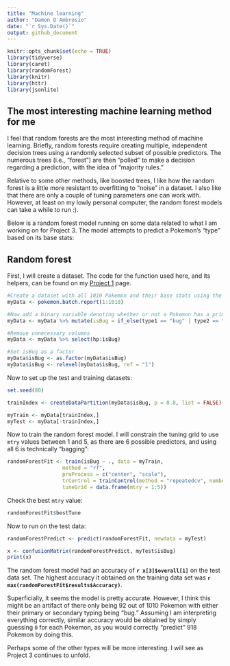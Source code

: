```yaml
---
title: "Machine learning"
author: "Damon D'Ambrosio"
date: "`r Sys.Date()`"
output: github_document
---
```


```r
knitr::opts_chunk$set(echo = TRUE)
library(tidyverse)
library(caret)
library(randomForest)
library(knitr)
library(httr)
library(jsonlite)
```

## The most interesting machine learning method for me

I feel that random forests are the most interesting method of machine learning. Briefly, random forests require creating multiple, independent decision trees using a randomly selected subset of possible predictors. The numerous trees (i.e., "forest") are then "polled" to make a decision regarding a prediction, with the idea of "majority rules."

Relative to some other methods, like boosted trees, I like how the random forest is a little more resistant to overfitting to "noise" in a dataset. I also like that there are only a couple of tuning parameters one can work with. However, at least on my lowly personal computer, the random forest models can take a while to run :).

Below is a random forest model running on some data related to what I am working on for Project 3. The model attempts to predict a Pokemon's "type" based on its base stats:

## Random forest

First, I will create a dataset. The code for the function used here, and its helpers, can be found on my [Project 1](https://dadambro.github.io/project-1/) page.

```r
#Create a dataset with all 1010 Pokemon and their base stats using the functions I created in Project 1
myData <- pokemon.batch.report(1:1010)

#Now add a binary variable denoting whether or not a Pokemon has a primary or secondary type of "bug"
myData <- myData %>% mutate(isBug = if_else(type1 == "bug" | type2 == "bug", 1, 0, 0))

#Remove unnecessary columns
myData <- myData %>% select(hp:isBug)

#Set isBug as a factor
myData$isBug <- as.factor(myData$isBug)
myData$isBug <- relevel(myData$isBug, ref = "1")
```

Now to set up the test and training datasets:

```r
set.seed(80)

trainIndex <- createDataPartition(myData$isBug, p = 0.8, list = FALSE)

myTrain <- myData[trainIndex,]
myTest <- myData[-trainIndex,]
```


Now to train the random forest model. I will constrain the tuning grid to use `mtry` values between 1 and 5, as there are 6 possible predictors, and using all 6 is technically "bagging":

```r
randomForestFit <- train(isBug ~ ., data = myTrain, 
                  method = "rf",
                  preProcess = c("center", "scale"),
                  trControl = trainControl(method = "repeatedcv", number = 5, repeats = 3),
                  tuneGrid = data.frame(mtry = 1:5))
```

Check the best `mtry` value:

```r
randomForestFit$bestTune
```

Now to run on the test data:

```r
randomForestPredict <- predict(randomForestFit, newdata = myTest)

x <- confusionMatrix(randomForestPredict, myTest$isBug)
print(x)
```

The random forest model had an accuracy of **`r x[3]$overall[1]`** on the test data set. The highest accuracy it obtained on the training data set was **`r max(randomForestFit$results$Accuracy)`**.

Superficially, it seems the model is pretty accurate. However, I think this might be an artifact of there only being 92 out of 1010 Pokemon with either their primary or secondary typing being "bug." Assuming I am interpreting everything correctly, similar accuracy would be obtained by simply guessing `0` for each Pokemon, as you would correctly "predict" 918 Pokemon by doing this.

Perhaps some of the other types will be more interesting. I will see as Project 3 continues to unfold.